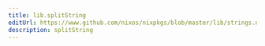```yaml
---
title: lib.splitString
editUrl: https://www.github.com/nixos/nixpkgs/blob/master/lib/strings.nix#L600C17
description: splitString
---
```




<LinkCard
    title="Contribute Now!"
    description="API Documentation is done in our source code"
    href="https://www.github.com/nixos/nixpkgs/blob/master/lib/strings.nix#L600C17"
/>

